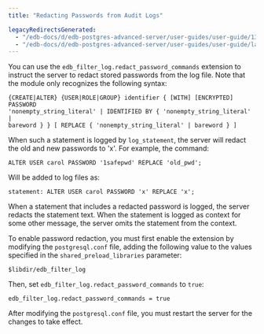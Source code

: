 ```yaml
---
title: "Redacting Passwords from Audit Logs"

legacyRedirectsGenerated:
  - "/edb-docs/d/edb-postgres-advanced-server/user-guides/user-guide/13/redacting_passwords_from_audit_logs.html"
  - "/edb-docs/d/edb-postgres-advanced-server/user-guides/user-guide/latest/redacting_passwords_from_audit_logs.html"
---
```


<div id="redacting_passwords_from_audit_logs" class="registered_link"></div>

You can use the `edb_filter_log.redact_password_commands` extension to instruct the server to redact stored passwords from the log file. Note that the module only recognizes the following syntax:

```text
{CREATE|ALTER} {USER|ROLE|GROUP} identifier { [WITH] [ENCRYPTED] PASSWORD
'nonempty_string_literal' | IDENTIFIED BY { 'nonempty_string_literal' |
bareword } } [ REPLACE { 'nonempty_string_literal' | bareword } ]
```

When such a statement is logged by `log_statement`, the server will redact the old and new passwords to 'x'. For example, the command:

```text
ALTER USER carol PASSWORD '1safepwd' REPLACE 'old_pwd';
```

Will be added to log files as:

```text
statement: ALTER USER carol PASSWORD 'x' REPLACE 'x';
```

When a statement that includes a redacted password is logged, the server redacts the statement text. When the statement is logged as context for some other message, the server omits the statement from the context.

To enable password redaction, you must first enable the extension by modifying the `postgresql.conf` file, adding the following value to the values specified in the `shared_preload_libraries` parameter:

```text
$libdir/edb_filter_log
```

Then, set `edb_filter_log.redact_password_commands` to `true`:

```text
edb_filter_log.redact_password_commands = true
```

After modifying the `postgresql.conf` file, you must restart the server for the changes to take effect.
